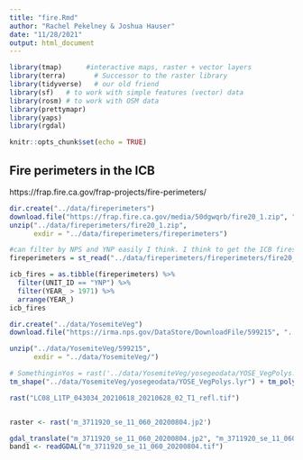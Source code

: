 ```yaml
---
title: "fire.Rmd"
author: "Rachel Pekelney & Joshua Hauser"
date: "11/28/2021"
output: html_document
---
```


```r
library(tmap)      #interactive maps, raster + vector layers
library(terra)       # Successor to the raster library
library(tidyverse)   # our old friend
library(sf)   # to work with simple features (vector) data
library(rosm) # to work with OSM data
library(prettymapr)
library(yaps)
library(rgdal)
```  

```r
knitr::opts_chunk$set(echo = TRUE)
```

## Fire perimeters in the ICB
https://frap.fire.ca.gov/frap-projects/fire-perimeters/

```r
dir.create("../data/fireperimeters")
download.file("https://frap.fire.ca.gov/media/50dgwqrb/fire20_1.zip", "../data/fireperimeters/fire20_1.zip")
unzip("../data/fireperimeters/fire20_1.zip", 
      exdir = "../data/fireperimeters/fireperimeters")
```

```r
#can filter by NPS and YNP easily I think. I think to get the ICB fires though we should just manually select them out of the table from "FIRE_NAME"
fireperimeters = st_read("../data/fireperimeters/fireperimeters/fire20_1.gdb")
```

```r
icb_fires = as.tibble(fireperimeters) %>%
  filter(UNIT_ID == "YNP") %>%
  filter(YEAR_ > 1971) %>%
  arrange(YEAR_)
icb_fires
```



```r
dir.create("../data/YosemiteVeg")
download.file("https://irma.nps.gov/DataStore/DownloadFile/599215", "../data/YosemiteVeg/599215")

unzip("../data/YosemiteVeg/599215", 
      exdir = "../data/YosemiteVeg/")
```

```r
# SomethinginYos = rast('../data/YosemiteVeg/yosegeodata/YOSE_VegPolys.lyr')
tm_shape("../data/YosemiteVeg/yosegeodata/YOSE_VegPolys.lyr") + tm_polygons()
```

```r
rast("LC08_L1TP_043034_20210618_20210628_02_T1_refl.tif")


raster <- rast('m_3711920_se_11_060_20200804.jp2')

gdal_translate("m_3711920_se_11_060_20200804.jp2", "m_3711920_se_11_060_20200804.tif")
band1 <- readGDAL("m_3711920_se_11_060_20200804.tif")
```

